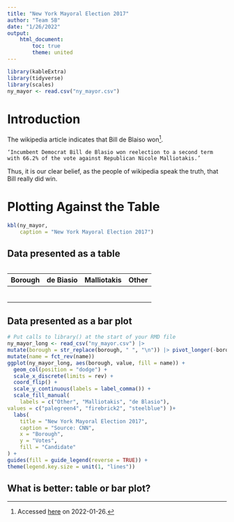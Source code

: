 ```yaml
---
title: "New York Mayoral Election 2017"
author: "Team 5B"
date: "1/26/2022"
output: 
    html_document:
        toc: true
        theme: united
---
```


``` r
library(kableExtra)
library(tidyverse)
library(scales)
ny_mayor <- read.csv("ny_mayor.csv")
```

# Introduction

The wikipedia article indicates that Bill de Blaiso won[^1].

    ‘Incumbent Democrat Bill de Blasio won reelection to a second term with 66.2% of the vote against Republican Nicole Malliotakis.’

Thus, it is our clear belief, as the people of wikipedia speak the truth, that Bill really did win.

# Plotting Against the Table

``` r
kbl(ny_mayor,
    caption = "New York Mayoral Election 2017")
```
## Data presented as a table

``` r

```

| Borough | de Biasio | Malliotakis | Other |
|:--------|:----------|:------------|:------|
|         |           |             |       |
|         |           |             |       |
|         |           |             |       |
|         |           |             |       |
|         |           |             |       |
|         |           |             |       |


## Data presented as a bar plot

``` r
# Put calls to library() at the start of your RMD file
ny_mayor_long <- read_csv("ny_mayor.csv") |>
mutate(borough = str_replace(borough, " ", "\n")) |> pivot_longer(-borough) |>
mutate(name = fct_rev(name))
ggplot(ny_mayor_long, aes(borough, value, fill = name)) +
  geom_col(position = "dodge") +
  scale_x_discrete(limits = rev) +
  coord_flip() +
  scale_y_continuous(labels = label_comma()) +
  scale_fill_manual(
    labels = c("Other", "Malliotakis", "de Blasio"),
values = c("palegreen4", "firebrick2", "steelblue") )+
  labs(
    title = "New York Mayoral Election 2017",
    caption = "Source: CNN",
    x = "Borough",
    y = "Votes",
    fill = "Candidate" 
) +
guides(fill = guide_legend(reverse = TRUE)) +
theme(legend.key.size = unit(1, "lines"))
```

## What is better: table or bar plot?

[^1]:Accessed [here](https://en.wikipedia.org/wiki/2017_New_York_City_mayoral_election) on 2022-01-26.
